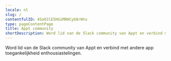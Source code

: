 ```yaml
---
locale: nl
slug: /
contentfulID: 4So63lE5HGiMRHCy68rWto
type: pageContentPage
title: Appt community
shortDescription: Word lid van de Slack community van Appt en verbind met andere app toegankelijkheid enthousiastelingen.
---
```


Word lid van de Slack community van Appt en verbind met andere app toegankelijkheid enthousiastelingen.

<CustomLink url="https://appt.li/slack" label="Word lid van onze Slack workspace" external={true} appearance="primary button" />
